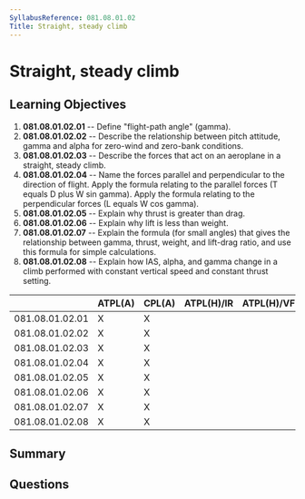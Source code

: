 ```yaml
---
SyllabusReference: 081.08.01.02
Title: Straight, steady climb
---
```


# Straight, steady climb

## Learning Objectives

1. **081.08.01.02.01** -- Define "flight-path angle" (gamma).
2. **081.08.01.02.02** -- Describe the relationship between pitch attitude, gamma
   and alpha for zero-wind and zero-bank conditions.
3. **081.08.01.02.03** -- Describe the forces that act on an aeroplane in a
   straight, steady climb.
4. **081.08.01.02.04** -- Name the forces parallel and perpendicular to the
   direction of flight. Apply the formula relating to the parallel forces (T
   equals D plus W sin gamma). Apply the formula relating to the perpendicular
   forces (L equals W cos gamma).
5. **081.08.01.02.05** -- Explain why thrust is greater than drag.
6. **081.08.01.02.06** -- Explain why lift is less than weight.
7. **081.08.01.02.07** -- Explain the formula (for small angles) that gives the
   relationship between gamma, thrust, weight, and lift-drag ratio, and use this
   formula for simple calculations.
8. **081.08.01.02.08** -- Explain how IAS, alpha, and gamma change in a climb
   performed with constant vertical speed and constant thrust setting.

|                 | ATPL(A) | CPL(A) | ATPL(H)/IR | ATPL(H)/VFR | CPL(H) | IR  | CBIR(A) |
| --------------- | ------- | ------ | ---------- | ----------- | ------ | --- | ------- |
| 081.08.01.02.01 | X       | X      |            |             |        |     |         |
| 081.08.01.02.02 | X       | X      |            |             |        |     |         |
| 081.08.01.02.03 | X       | X      |            |             |        |     |         |
| 081.08.01.02.04 | X       | X      |            |             |        |     |         |
| 081.08.01.02.05 | X       | X      |            |             |        |     |         |
| 081.08.01.02.06 | X       | X      |            |             |        |     |         |
| 081.08.01.02.07 | X       | X      |            |             |        |     |         |
| 081.08.01.02.08 | X       | X      |            |             |        |     |         |

## Summary

## Questions
